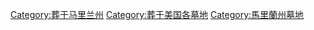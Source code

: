 [[Category:葬于马里兰州|Category:葬于马里兰州]]
[[Category:葬于美国各墓地|Category:葬于美国各墓地]]
[[Category:馬里蘭州墓地|Category:馬里蘭州墓地]]